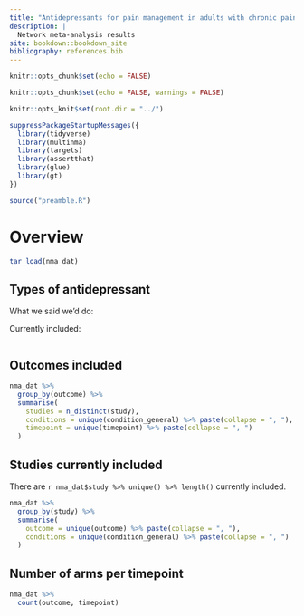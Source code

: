 ```yaml
---
title: "Antidepressants for pain management in adults with chronic pain"
description: |
  Network meta-analysis results
site: bookdown::bookdown_site
bibliography: references.bib
---
```


```r
knitr::opts_chunk$set(echo = FALSE)

knitr::opts_chunk$set(echo = FALSE, warnings = FALSE)

knitr::opts_knit$set(root.dir = "../")

suppressPackageStartupMessages({
  library(tidyverse)
  library(multinma)
  library(targets)
  library(assertthat)
  library(glue)
  library(gt)
})

source("preamble.R")

```


# Overview

```r

tar_load(nma_dat)  

```

## Types of antidepressant

What we said we'd do:

Currently included:

```r

```


## Outcomes included

```r
nma_dat %>%
  group_by(outcome) %>% 
  summarise(
    studies = n_distinct(study),
    conditions = unique(condition_general) %>% paste(collapse = ", "),
    timepoint = unique(timepoint) %>% paste(collapse = ", ")
  )

```

## Studies currently included

There are `r nma_dat$study %>% unique() %>% length()` currently included.

```r
nma_dat %>% 
  group_by(study) %>% 
  summarise(
    outcome = unique(outcome) %>% paste(collapse = ", "),
    conditions = unique(condition_general) %>% paste(collapse = ", ")
  )

```

## Number of arms per timepoint

```r
nma_dat %>% 
  count(outcome, timepoint)

```

